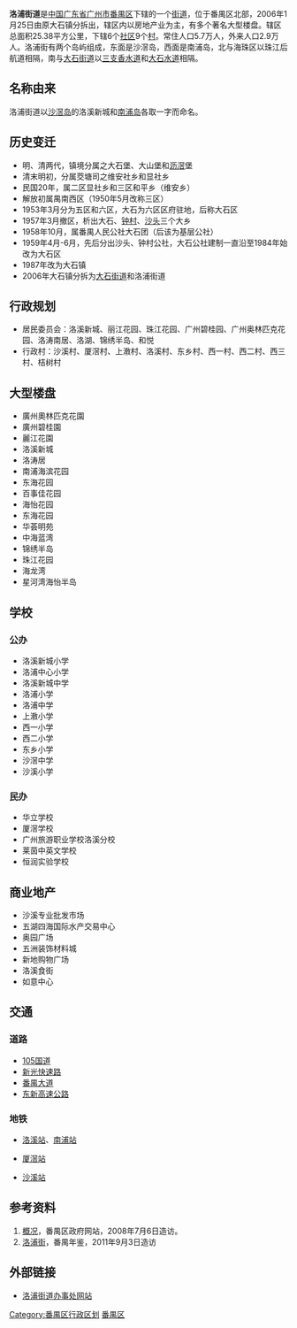 {{中国乡级行政区<!---乡级行政区专用模板--->
|行政区全称 = 洛浦街道
|景观照片文件名 =
|景观照片描述 = 洛溪大桥南端
|位置图文件名 = 
|位置图描述 = 
|汉语拼音 = 
|通用拼音 = 
|上级行政区 = [[广东省|广东省]][[广州市|广州市]][[番禺区|番禺区]]
|行政区类别 = [[街道_(行政区划)|街道]]
|行政区划代码 = 
|建置时间 = 2006年1月25日
|政府驻地 = 
|地理坐标 = 
|行政区划 = 15
|村委会 = 9
|居委会 = 9
|总面积 = 平方公里
|户籍人口 = 
|户籍人口年份 = 
|常住人口 = 5.7万人
|常住人口年份 = 
|人口密度 = 
|GDP = 
|GDP年份 = 
|邮政编码 = 
|电话区号 = 
|官方网站 = 
|网站名称 = 
}}
'''洛浦街道'''是[[中华人民共和国|中国]][[广东省|广东省]][[广州市|广州市]][[番禺区|番禺区]]下辖的一个[[街道_(行政区划)|街道]]，位于番禺区北部，2006年1月25日由原大石镇分拆出，辖区内以房地产业为主，有多个著名大型楼盘。辖区总面积25.38平方公里，下辖6个[[社区|社区]]9个[[村|村]]。常住人口5.7万人，外来人口2.9万人。洛浦街有两个岛屿组成，东面是沙滘岛，西面是南浦岛，北与海珠区以珠江后航道相隔，南与[[大石街道_(广州市)|大石街道]]以[[三支香水道|三支香水道]]和[[大石水道|大石水道]]相隔。

==名称由来==
洛浦街道以[[沙滘岛|沙滘岛]]的洛溪新城和[[南浦岛|南浦岛]]各取一字而命名。

==历史变迁==
*明、清两代，镇境分属之大石堡、大山堡和[[沥滘|沥滘]]堡
*清末明初，分属茭塘司之维安社乡和显社乡
*民国20年，属二区显社乡和三区和平乡（维安乡）
*解放初属禺南西区（1950年5月改称三区）
*1953年3月分为五区和六区，大石为六区区府驻地，后称大石区
*1957年3月撤区，析出大石、[[钟村|钟村]]、[[沙头街道_(广州市)|沙头]]三个大乡
*1958年10月，属番禺人民公社大石团（后该为基层公社）
*1959年4月-6月，先后分出沙头、钟村公社，大石公社建制一直沿至1984年始改为大石区
*1987年改为大石镇
*2006年大石镇分拆为[[大石街道_(广州市)|大石街道]]和洛浦街道

==行政规划==
*居民委员会：洛溪新城、丽江花园、珠江花园、广州碧桂园、广州奥林匹克花园、洛涛南居、洛湖、锦绣半岛、和悦
*行政村：沙溪村、厦滘村、上漖村、洛溪村、东乡村、西一村、西二村、西三村、桔树村

==大型楼盘==
*廣州奧林匹克花園
*廣州碧桂園
*麗江花園
*洛溪新城
*洛涛居
*南浦海滨花园
*东海花园
*百事佳花园
*海怡花园
*东海花园
*华荟明苑
*中海蓝湾
*锦绣半岛
*珠江花园
*海龙湾
*星河湾海怡半岛

==学校==
=== 公办 ===
*洛溪新城小学
*洛浦中心小学
*洛溪新城中学
*洛浦小学
*洛浦中学
*上漖小学
*西一小学
*西二小学
*东乡小学
*沙滘中学
*沙溪小学

=== 民办 ===
*华立学校
*厦滘学校
*广州旅游职业学校洛溪分校
*莱茵中英文学校
*恒润实验学校

==商业地产==
*沙溪专业批发市场
*五湖四海国际水产交易中心
*奥园广场
*五洲装饰材料城
*新地购物广场
*洛溪食街
*如意中心

==交通==
=== 道路 ===
*[[105国道|105国道]]
*[[新光快速路|新光快速路]]
*[[番禺大道|番禺大道]]
*[[东新高速公路|东新高速公路]]
=== 地铁 ===
*{{广州地铁路线链接|2|SL}}[[洛溪站|洛溪站]]、[[南浦站_(广州)|南浦站]]
*{{广州地铁路线链接|3|SL}}[[厦滘站|厦滘站]]
*{{广州地铁路线链接|18|SL}}[[沙溪站|沙溪站]]

==参考资料==
#[http://www.panyu.gd.cn/jsp/pynj/nr.jsp?xxnrId=2314&catId=118&isFist=false&year=2007 概况]{{Dead link|date=2018年6月 |bot=InternetArchiveBot |fix-attempted=no }}，番禺区政府网站，2008年7月6日造访。
#[http://www.pydfz.gov.cn/yearbook2010/news.asp?class=727 洛浦街]{{dead link|date=2018年3月 |bot=InternetArchiveBot |fix-attempted=yes }}，番禺年鉴，2011年9月3日造访
==外部链接==
*[http://luopu.panyu.gov.cn/ 洛浦街道办事处网站] {{Wayback|url=http://luopu.panyu.gov.cn/ |date=20170826164137 }}

{{广州市番禺区行政区划}}
[[Category:番禺区行政区划|Category:番禺区行政区划]]
[[Category:广州街道_(行政区划)|番禺区]]